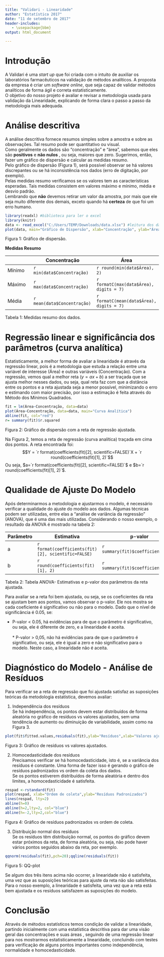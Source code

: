 ```yaml
---
title: "Validari - Linearidade"
author: "Estatística 2017"
date: "11 de setembro de 2017"
header-includes:
   - \usepackage{bbm}
output: html_document

---
```

# Introdução

A Validari é uma *start up* que foi criada com o intuito de auxiliar os laboratórios farmacêuticos na validação de métodos analíticos. A proposta da empresa é criar um *software online*, que seja capaz de validar métodos analíticos de forma ágil e correta estatisticamente.  
O objetivo do nosso projeto é avaliar e revisar a metodologia usada para validação da Linearidade, explicando de forma clara o passo a passo da metodologia mais adequada.  



# Análise descritiva   

A análise descritiva fornece resumos simples sobre a amostra e sobre as observações. Tal resumo pode ser quantitativo ou visual.     
Como geralmente os dados são “concentração” e “área”, sabemos que eles são **positivos** e **não nulos** , ou seja, maiores que zero. Sugerimos, então, fazer um gráfico de dispersão e calcular as medidas resumo.    
Pelo gráfico de dispersão (Figura 1), será possível observar se há valores discrepantes ou se há inconsistência nos dados (erro de digitação, por exemplo).   
Pelas medidas resumo verificamos se os valores tem as características esperadas. Tais medidas consistem em valores máximo e mínimo, média e desvio padrão.    
Lembrando que **não** devemos retirar um valor da amostra, por mais que ele seja muito diferente dos demais, exceto quando há **certeza** de que foi um erro humano.

```r
library(readxl) #biblioteca para ler o excel
library(knitr)
data <- read_excel("C:/Users/TEMP/Downloads/data.xlsx") #leitura dos dados
plot(data, main="Gráfico de Dispersão", xlab="Concentração", ylab="Área") #grafico de dispersao

```

Figura 1: Gráfico de dispersão.

**Medidas Resumo**  


|        | Concentração | Área     |
|--------|--------------|----------|
| Mínimo | `r min(data$Concentração)`         | `r round(min(data$Área), 2)`  |
| Máximo | `r max(data$Concentração)`        | `r formatC(max(data$Área), digits = 7)` |
| Média  | `r mean(data$Concentração)`         | `r formatC(mean(data$Área), digits = 7)` |


Tabela 1: Medidas resumo dos dados.

# Regressão linear e significância dos parâmetros (curva analítica)  

Estatisticamente, a melhor forma de avaliar a linearidade é através da regressão linear, pois é a metodologia que estuda a relação entre uma variável de interesse (Área) e outras variáveis (Concentração). Com a regressão, vemos qual a melhor reta $(y=ax + b)$ a ser traçada que se ajusta melhor nesses dados, ou seja, qual reta faz com que a distância entre os pontos e a reta ajustada seja a menor possível, minimizando o erro e estimando com maior precisão, por isso a estimação é feita através do Método dos Mínimos Quadrados.  

```r
fit = lm(Área~Concentração, data=data)
plot(Área~Concentração, data=data, main="Curva Analítica")
abline(fit, col="red")
r= summary(fit)$r.squared

```

Figura 2: Gráfico de dispersão com a reta de regressão ajustada.


Na Figura 2, temos a reta de regressão (curva analítica) traçada em cima dos pontos. A reta encontrada foi:   
$$Y = `r format(coefficients(fit)[2], scientific=FALSE)`X + `r round(coefficients(fit)[1], 2)`$$
Ou seja, $a=`r format(coefficients(fit)[2], scientific=FALSE)`$ e $b=`r round(coefficients(fit)[1], 2)`$.   


# Qualidade de Ajuste Do Modelo

Após determinarmos a metodologia e ajustarmos o modelo, é necessário verificar a qualidade do ajuste do modelo aos dados. Algumas técnicas podem ser utilizadas, entre elas a  “análise de variância da regressão” (ANOVA), que é uma das mais utilizadas. 
Considerando o nosso exemplo, o resultado da ANOVA é mostrado na tabela 2:

| Parâmetro 	| Estimativa                                          	| p-valor                             	|
|-----------	|-----------------------------------------------------	|-------------------------------------	|
| a         	| `r  format(coefficients(fit)[2], scientific=FALSE)` 	| `r summary(fit)$coefficients[2,4]`  	|
| b         	| `r round(coefficients(fit)[1], 2)`                  	| `r summary(fit)$coefficients[1,4]`  	|    

Tabela 2: Tabela ANOVA- Estimativas e p-valor dos parâmetros da reta ajustada.

Para avaliar se a reta foi bem ajustada, ou seja, se os coeficientes da reta se ajustam bem aos pontos, vamos observar o p-valor. Ele nos mostra se cada coeficiente é significativo ou não para o modelo.
Dado que o nível de significância é 0.05, se:   
   <p> * P-valor < 0.05, há evidências para de que o parâmetro é significativo, ou seja, ele é diferente de zero, e a linearidade é aceita. <br />    
       * P-valor > 0,05, não há evidências para de que o parâmetro é significativo, ou seja, ele é igual a zero e não significativo para o modelo. Neste caso, a linearidade não é aceita. </p>  


# Diagnóstico do Modelo - Análise de Resíduos

Para verificar se a reta de regressão que foi ajustada satisfaz as suposições teóricas da metodologia estatística, devemos avaliar:

1. Independência dos resíduos  
Se há independência, os pontos devem estar distribuídos de forma aleatória no gráfico de resíduos vs valores ajustados, sem uma tendência de aumento ou diminuição de variabilidade, assim como na Figura 3.

```r
plot(fit$fitted.values,residuals(fit),ylab="Resíduos",xlab="Valores ajustados"); abline(h=0)
```

Figura 3: Gráfico de resíduos vs valores ajustados.

2. Homocedasticidade dos resíduos  
Precisamos verificar se há homocedasticidade, isto é, se a variância dos resíduos é constante. Uma forma de fazer isso é gerando o gráfico de resíduos padronizados vs ordem da coleta dos dados.  
Se os pontos estiverem distribuídos de forma aleatória e dentro dos limites, a homocedasticidade é satisfeita.

```r
respad <-rstandard(fit)
plot(respad, xlab="Ordem de coleta",ylab="Resíduos Padronizados")
lines(respad, lty=2)
abline(h=0)
abline(h=2,lty=2, col="blue")
abline(h=-2,lty=2,col="blue")

```

Figura 4: Gráfico de resíduos padronizados vs ordem de coleta.

3. Distribuição normal dos resíduos  
Se os resíduos têm distribuição normal, os pontos do gráfico devem estar próximos da reta, de forma aleatória, ou seja, não pode haver vários pontos seguidos abaixo da reta, por exemplo.

```r
qqnorm(residuals(fit),pch=20);qqline(residuals(fit))
```

Figura 5: QQ-plot

Se algum dos três itens acima não ocorrer, a linearidade não é satisfeita, uma vez que as suposições teóricas para ajuste da reta não são satisfeitas. Para o nosso exemplo, a linearidade é satisfeita, uma vez que a reta está bem ajustada e os resíduos satisfazem as suposições do modelo.


# Conclusão

Através de métodos estatísticos temos condição de validar a linearidade, partindo inicialmente com uma estatística descritiva para dar uma visão geral das concentrações e suas áreas , seguindo de uma regressão linear para nos mostrarmos estatisticamente a linearidade, concluindo com testes para verificação de alguns pontos importantes como independência, normalidade e homocedasticidade.  

```r

```



